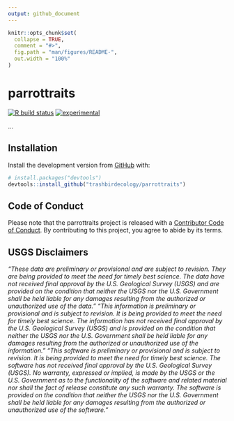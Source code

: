 ```yaml
---
output: github_document
---
```


<!-- README.md is generated from README.Rmd. Please edit that file -->

```r
knitr::opts_chunk$set(
  collapse = TRUE,
  comment = "#>",
  fig.path = "man/figures/README-",
  out.width = "100%"
)
```

# parrottraits

<!-- badges: start -->
[![R build status](https://github.com/trashbirdecology/parrottraits/workflows/R-CMD-check/badge.svg)](https://github.com/trashbirdecology/parrottraits/actions)
[![experimental](https://lifecycle.r-lib.org/articles/figures/lifecycle-experimental.svg)](https://lifecycle.r-lib.org/articles/figures/lifecycle-experimental.svg)
<!-- badges: end -->

...

## Installation

Install the development version from [GitHub](https://github.com/) with:

``` r
# install.packages("devtools")
devtools::install_github("trashbirdecology/parrottraits")
```
<!-- ## Example -->



<!-- ```{r example} -->
<!-- library(parrottraits) -->

<!-- ``` -->


## Code of Conduct
Please note that the parrottraits project is released with a [Contributor Code of Conduct](https://trashbirdecology.github.io/parrottraits//CODE_OF_CONDUCT.html). By contributing to this project, you agree to abide by its terms.

## USGS Disclaimers
*"These data are preliminary or provisional and are subject to revision. They are being provided to meet the need for timely best science. The data have not received final approval by the U.S. Geological Survey (USGS) and are provided on the condition that neither the USGS nor the U.S. Government shall be held liable for any damages resulting from the authorized or unauthorized use of the data."
"This information is preliminary or provisional and is subject to revision. It is being provided to meet the need for timely best science. The information has not received final approval by the U.S. Geological Survey (USGS) and is provided on the condition that neither the USGS nor the U.S. Government shall be held liable for any damages resulting from the authorized or unauthorized use of the information."
"This software is preliminary or provisional and is subject to revision. It is being provided to meet the need for timely best science. The software has not received final approval by the U.S. Geological Survey (USGS). No warranty, expressed or implied, is made by the USGS or the U.S. Government as to the functionality of the software and related material nor shall the fact of release constitute any such warranty. The software is provided on the condition that neither the USGS nor the U.S. Government shall be held liable for any damages resulting from the authorized or unauthorized use of the software."
*

